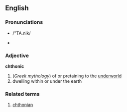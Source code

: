 == English ==
=== Pronunciations ===
*{{SAMPA}} /"TA.nIk/
*{{IPAlink}} {{IPA|/'θɑ.nɪk/}}
=== Adjective ===
{{wikipedia}}
'''chthonic'''
#(''Greek mythology'') of or pretaining to the [[underworld]]
# dwelling within or under the earth

=== Related terms === 
# [[chthonian]]